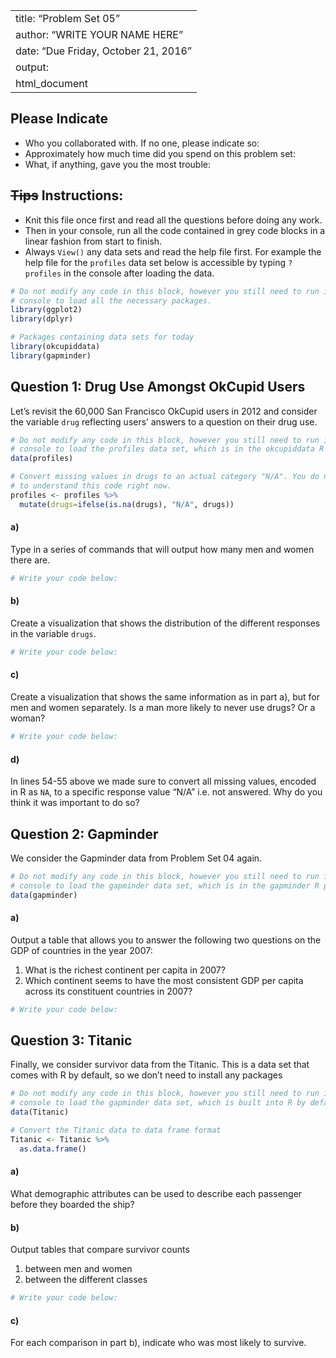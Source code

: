 
---
title: "Problem Set 05"
author: "WRITE YOUR NAME HERE"
date: "Due Friday, October 21, 2016"
output:
  html_document
---


## Please Indicate

* Who you collaborated with. If no one, please indicate so: 
* Approximately how much time did you spend on this problem set: 
* What, if anything, gave you the most trouble: 


## ~~Tips~~ Instructions:

* Knit this file once first and read all the questions before doing any work.
* Then in your console, run all the code contained in grey code blocks in a
linear fashion from start to finish.
* Always `View()` any data sets and read the help file first. For example the help
file for the `profiles` data set below is accessible by typing `?profiles` in the
console after loading the data.


```r
# Do not modify any code in this block, however you still need to run it in your
# console to load all the necessary packages.
library(ggplot2)
library(dplyr)

# Packages containing data sets for today
library(okcupiddata)
library(gapminder)
```





## Question 1: Drug Use Amongst OkCupid Users

Let's revisit the 60,000 San Francisco OkCupid users in 2012 and consider the
variable `drug` reflecting users' answers to a question on their drug use.

```r
# Do not modify any code in this block, however you still need to run it in your
# console to load the profiles data set, which is in the okcupiddata R package.
data(profiles)

# Convert missing values in drugs to an actual category "N/A". You do not need
# to understand this code right now.
profiles <- profiles %>% 
  mutate(drugs=ifelse(is.na(drugs), "N/A", drugs))
```


#### a) 

Type in a series of commands that will output how many men and women there are.

```r
# Write your code below:

```



#### b)

Create a visualization that shows the distribution of the different responses in 
the variable `drugs`.

```r
# Write your code below:

```


#### c)

Create a visualization that shows the same information as in part a), but for
men and women separately. Is a man more likely to never use drugs? Or a woman?

```r
# Write your code below:

```


#### d)

In lines 54-55 above we made sure to convert all missing values, encoded in R
as `NA`, to a specific response value "N/A" i.e. not answered. Why do you think it was
important to do so?







## Question 2: Gapminder

We consider the Gapminder data from Problem Set 04 again.

```r
# Do not modify any code in this block, however you still need to run it in your
# console to load the gapminder data set, which is in the gapminder R package.
data(gapminder)
```



#### a) 

Output a table that allows you to answer the following two questions on the GDP of countries in the year 2007:

1. What is the richest continent per capita in 2007?
1. Which continent seems to have the most consistent GDP per capita across its constituent countries in 2007?


```r
# Write your code below:

```









## Question 3: Titanic

Finally, we consider survivor data from the Titanic. This is a data set that comes
with R by default, so we don't need to install any packages

```r
# Do not modify any code in this block, however you still need to run it in your
# console to load the gapminder data set, which is built into R by default.
data(Titanic)

# Convert the Titanic data to data frame format
Titanic <- Titanic %>% 
  as.data.frame()
```



#### a)

What demographic attributes can be used to describe each passenger before they boarded
the ship?


#### b)

Output tables that compare survivor counts

1. between men and women
1. between the different classes

```r
# Write your code below:

```



#### c)

For each comparison in part b), indicate who was most likely to survive.

